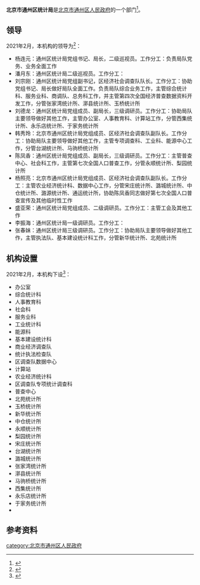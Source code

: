 {{coord|display=title}}
{{Infobox PRCG 
|中共机构名称 = <!--可选，用于中共党、团、群系统的机构，自动套红、分类 -->
|机构名称 = 北京市通州区统计局
|机构名称2 = 
|对国外称 = 
|标志1 = <!-- 可用于下列机构印章中心图案（按官方规定）：Danghui R.svg 或 {{中国国徽名}} 或 CPPCC emblem.png，此时该机构标志列于“标志2”-->
|标志1宽度 = 
|标志1说明 = 
|标志2 = <!-- 可用于下列机构印章中心图案（按官方规定）：Red_star.svg（多数省部级以下行政机关以及多数事业单位），此时该机构标志列于“标志1”-->
|标志2宽度 = 
|标志2说明 = 
|牌子2 = <!--“一个机构两块牌子”且条目未合并时用。若“单机构的多牌子”在同一条目，可在“机构名称”栏换行并列——其中中共组织应用红色字体。另外，同一机构更名前的旧牌子列在“前身”，继承其他机构的牌子的情况则说明于“被接替者”。-->
|加挂牌子 = 
|合署办公 = <!-- “合署办公”且条目未合并时用。如在同一条目应各有各的信息框 -->
|中共合署办公  =  <!-- 与中共机构合署办公 -->
|人员名称 = <!--缺省时显示为“'''主要官员'''” -->
|人员链接 = <!--该机构人员介绍条目/段落的百科内部链接，自动加“[[　|　]]” 。-->
|届数 = 
|任期始 = 
|任期终 = 
|职位1 = 
|人员1 = 
|衔级1 = 
|职位2 = 
|职数2 = <!-- 编制人数 -->
|人员2 = <!-- 形如：[[单名|单　名]]{{wrap}}[[某某某_(中国政府官员)|某某某]] -->
|人数2 = <!-- 实有现任人数 -->
|职位3 = 
|人员3 = 
|职位4 = 
|人员4 = 
|职位5 = 
|人员5 = 
|上诉法院 =  <!-- 非终审法院适用 -->
|上级机构 = <!-- 不分业务/组织时，或者有特殊上级机构如政法委时 -->
|业务上级 =  <!-- 地方政府部门等适用 -->
|组织上级 = [[北京市通州区人民政府|北京市通州区人民政府]]
|中共上级 = 
|中共本级 = 
|本级纪检监察 = <!-- 自2018年6月起，中央纪委国家监委统一设立派驻机构，名称为“中央纪律检查委员会国家监察委员会派驻纪检监察组”。 -->
|机构类型 = <!-- 如：中级人民法院、中共中央直属机构 -->
|行政级别 = <!-- 中央编制填：正国级、副国级、正部级、副部级、正司局级、副司局级……，地方编制填：正省级、副省级、正地厅级、副地厅级…… 自动设页面分类（后缀“单位”） -->
|授权法源 = <!-- 如：宪法、人大决定、行政法规 -->
|组织法规 = <!-- 如：组织法、“三定”规定 -->
|职能 = 
|职责 = 
|权限 = 
|管辖范围 = 
|编制人数 = 
|在职人数 = 
|离退人数 =
|履行出资人职责的机构 = <!-- 如：国资委、财政部 -->
|注册资金 = 
|总资产 = 
|总负债 = 
|资产负债率 = 
|年度拨款 = 
|年度支出 = 
<!--“下级机构”栏一般用于列出/链接下级机构的分类和每类机构的个数；具体机构名可以列举在条目正文、有关列表、子机构导航模板（没有子机构导航模板时或必要时也可以制作利用本模板制作{{某母机构信息框}}模板，导航子机构的类别等特殊条目）-->
|下级链接 = <!--下级机构条目/段落的百科内部链接，自动加“[[　|　]]” 。-->
|子类1 = <!--如：办公厅-->
|子项1 = <!--如：1-->
|子类2 = <!-- 如：内设机构 -->
|子项2 = 
|子类2.1 = <!-- 如：批准/实有内设机构数 -->
|子项2.1 =
|子类2.2 = <!-- 如：职能司局/处/室 -->
|子项2.2 = 
|子类10 = <!-- 如：[[国务院部委管理的国家局|国家局]] -->
|子项10 = <!-- 如：[[国家信访局|国家信访局]] -->
|电话 = {{tel|86|10|69546121}}
|电话0 = <!-- 特服热线 -->
|电子邮件=yangzhaoliang@bjtzh.gov.cn
|官网 = 
|公开 = <!-- 政府信息公开处，如官网信息公开专栏 -->
|场所1 = 办公地址
|地址1 = [[北京市|北京市]][[通州区_(北京市)|通州区]]新华西街1号院<ref name="机构信息">{{cite web |title=机构信息 |url=http://www.bjtzh.gov.cn/bjtz/xxfb/tjj/jbxx.shtml |website=北京市通州区人民政府 |accessdate=2021-02-16 |archive-date=2021-04-13 |archive-url=https://web.archive.org/web/20210413170838/http://www.bjtzh.gov.cn/bjtz/xxfb/tjj/jbxx.shtml }}</ref>
|邮址1 =
|邮编1 = 101100
|电话1 = 
|交通1 =
|官网1 =
|场所2 = <!-- 如：某部门、服务大厅、信访处等等 -->
|邮编2 =
|交通2 =
|官网2 =
|场所3 =
|邮编3 =
|交通3 =
|官网3 =
|链接 = <!-- 相关链接 -->
|账户 =
|沿革链接 = <!--机构沿革目/段落的百科内部链接，自动加“[[　|　]]” 。-->
|被接替者 =
|时期1 =
|机构1 =
|时期2 =
|机构2 =
|时期3 =
|机构3 =
|接替者 =
|image1 =北京市通州区统计局.jpg
|width1 = 250px
|caption1 =
|脚注 = <!-- 脚注区。可以用<references />，避免使用{{Reflist}}。没有脚注的留空。-->
}}
'''北京市通州区统计局'''是[[北京市通州区人民政府|北京市通州区人民政府]]的一个部门<ref name="机构职责">{{cite web |title=机构职责 |url=http://www.bjtzh.gov.cn/bjtz/xxfb/tjj/zyzz.shtml |website=北京市通州区人民政府 |accessdate=2021-02-16}}</ref>。

==领导==
2021年2月，本机构的领导为<ref name="领导介绍">{{cite web |title=领导介绍 |url=http://www.bjtzh.gov.cn/bjtz/xxfb/qtjj/index.shtml |website=北京市通州区人民政府 |accessdate=2021-02-16 |archive-date=2021-04-13 |archive-url=https://web.archive.org/web/20210413161558/http://www.bjtzh.gov.cn/bjtz/xxfb/qtjj/index.shtml }}</ref>：
* 杨连元：通州区统计局党组书记、局长，二级巡视员。工作分工：负责局队党务、业务全面工作
* 潘月东：通州区统计局二级巡视员。工作分工：
* 刘宗刚：通州区统计局党组副书记，区经济社会调查队队长。工作分工：协助党组书记、局长做好局队全面工作。负责局队综合业务工作，主管综合统计科、服务业科、商调队、总务科工作，并主管第四次全国经济普查数据资料开发工作，分管张家湾统计所、漷县统计所、玉桥统计所
* 刘德龙：通州区统计局党组成员、副局长，三级调研员。工作分工：协助局队主要领导做好其他工作，主管办公室、人事教育科、计算站工作，分管西集统计所、永乐店统计所、于家务统计所
* 韩秀玲：北京市通州区统计局党组成员、区经济社会调查队副队长。工作分工：协助局队主要领导做好其他工作，主管专项调查科、工业科、能源中心工作，分管台湖统计所、马驹桥统计所
* 陈凤香：通州区统计局党组成员、副局长，三级调研员。工作分工：主管普查中心、社会科工作，主管第七次全国人口普查工作，分管永顺统计所、梨园统计所
* 杨照亮：北京市通州区统计局党组成员、区经济社会调查队副队长。工作分工：主管农业经济统计科、数据中心工作，分管宋庄统计所、潞城统计所、中仓统计所、潞源统计所、通运统计所，协助陈凤香同志做好第七次全国人口普查宣传及其他临时性工作
* 盛亚荣：通州区统计局党组成员、二级调研员。工作分工：主管工会及其他工作
* 李振海：通州区统计局一级调研员。工作分工：
* 张春妹：通州区统计局三级调研员。工作分工：协助局队主要领导做好其他工作，主管执法队、基本建设统计科工作，分管新华统计所、北苑统计所

==机构设置==
2021年2月，本机构下设<ref name="机构设置">{{cite web |title=机构设置 |url=http://www.bjtzh.gov.cn/bjtz/c102706/common_secondlist1.shtml |website=北京市通州区人民政府 |accessdate=2021-02-16 |archive-date=2021-04-13 |archive-url=https://web.archive.org/web/20210413163628/http://www.bjtzh.gov.cn/bjtz/c102706/common_secondlist1.shtml }}</ref>：
* 办公室
* 综合统计科
* 人事教育科
* 社会科
* 服务业科
* 工业统计科
* 能源科
* 基本建设统计科
* 商业经济调查队
* 统计执法检查队
* 区调查队数据中心
* 计算站
* 农业经济统计科
* 区调查队专项统计调查科
* 普查中心
* 北苑统计所
* 玉桥统计所
* 新华统计所
* 中仓统计所
* 永顺统计所
* 梨园统计所
* 宋庄统计所
* 台湖统计所
* 潞城统计所
* 张家湾统计所
* 漷县统计所
* 马驹桥统计所
* 西集统计所
* 永乐店统计所
* 于家务统计所
* 

==参考资料==
{{reflist}}

[[category:北京市通州区人民政府|category:北京市通州区人民政府]]